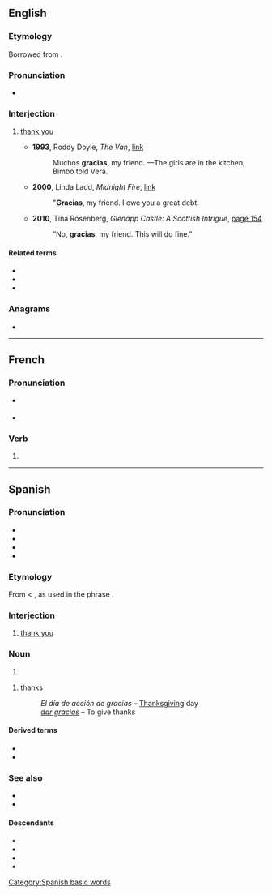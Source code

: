 {{also|Gracias|grácias}}
==English==

===Etymology===
Borrowed from {{bor|en|es|gracias||thank you}}.

===Pronunciation===
* {{a|US}} {{IPA|en|/ˈɡɹɑ.si.əs/}}

===Interjection===
{{en-interj}}

# {{lb|en|US|colloquial}} [[thank you]]
#* '''1993''', Roddy Doyle, ''The Van'', [http://books.google.com/books?id=sVDf5eDXxC8C&pg=PT55&dq=%22gracias+my+friend%22&hl=en&sa=X&ei=cEraT631Ju6A2QXvurnCBg&ved=0CEUQ6AEwAw link]
#*: Muchos '''gracias''', my friend. —The girls are in the kitchen, Bimbo told Vera.
#* '''2000''', Linda Ladd, ''Midnight Fire'', [http://books.google.com/books?id=pExIk4zwlpQC&pg=PT47&dq=%22gracias+my+friend%22&hl=en&sa=X&ei=cEraT631Ju6A2QXvurnCBg&ved=0CDkQ6AEwAQ link]
#*: "'''Gracias''', my friend. I owe you a great debt.
#* '''2010''', Tina Rosenberg, ''Glenapp Castle: A Scottish Intrigue'', [http://books.google.com/books?id=mYoyfN6WoScC&pg=PA154&dq=%22gracias+my+friend%22&hl=en&sa=X&ei=cEraT631Ju6A2QXvurnCBg&ved=0CGIQ6AEwCA page 154]
#*: “No, '''gracias''', my friend. This will do fine.”

====Related terms====
* {{l|en|muchas gracias}}
* {{l|en|grassy arse}}
* {{l|en|grassy ass}}

===Anagrams===
* {{anagrams|en|a=aacgirs|Arcigas|Garicas|agarics}}

----

==French==

===Pronunciation===
* {{a|France}} {{fr-IPA|pos=v}}
* {{a|Québec}} {{IPA|fr|/ɡʁa.sjɑ/|[ɡʁa.sjɑ]|[ɡʁa.sjɔ]}}

===Verb===
{{head|fr|verb form}}

# {{inflection of|fr|gracier||2|s|phis}}

----

==Spanish==

===Pronunciation===
* {{es-IPA}}
* {{audio|es|Gracias (español).ogg|audio (Spain)}}
* {{audio|es|Gracias.ogg|audio}}
* {{audio|es|Spanish gracias.ogg|audio}}

===Etymology===
From {{m|es|gracia}} < {{etyl|la|es}} {{m|la|gratia}}, as used in the phrase {{m|la|[[gratia]]s [[agere]]||to express thanks}}.

===Interjection===
{{head|es|interjection}}

# [[thank you]]

===Noun===
{{head|es|noun form}}

# {{plural of|es|gracia}}

{{es-noun|f-p}}

# thanks
#: ''El día de acción de gracias'' &ndash; [[Thanksgiving]] day
#: ''[[dar gracias]]'' &ndash; To give thanks

====Derived terms====
* {{l|es|muchas gracias}}
* {{l|es|muchísimas gracias}}

===See also===
* {{l|es|agradecer}}
* {{l|es|gracia}}

====Descendants====
* {{desc|cbk|grasyas}}
* {{desc|en|gracias}}
* {{desc|pln|nglasia}}
* {{desc|pt|grácias}}

[[Category:Spanish basic words]]